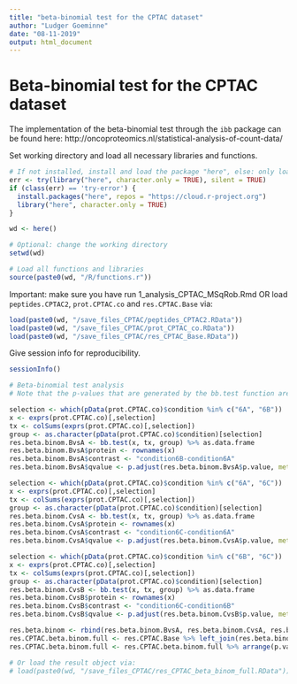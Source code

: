 ```yaml
---
title: "beta-binomial test for the CPTAC dataset"
author: "Ludger Goeminne"
date: "08-11-2019"
output: html_document
---
```


# Beta-binomial test for the CPTAC dataset

The implementation of the beta-binomial test through the `ibb` package can be found here:
http://oncoproteomics.nl/statistical-analysis-of-count-data/

Set working directory and load all necessary libraries and functions.

```r
# If not installed, install and load the package "here", else: only load the package.
err <- try(library("here", character.only = TRUE), silent = TRUE)
if (class(err) == 'try-error') {
  install.packages("here", repos = "https://cloud.r-project.org")
  library("here", character.only = TRUE)
}

wd <- here()

# Optional: change the working directory
setwd(wd)

# Load all functions and libraries
source(paste0(wd, "/R/functions.r"))
```

Important: make sure you have run 1_analysis_CPTAC_MSqRob.Rmd OR load `peptides.CPTAC2`, `prot.CPTAC.co` and `res.CPTAC.Base` via:

```r
load(paste0(wd, "/save_files_CPTAC/peptides_CPTAC2.RData"))
load(paste0(wd, "/save_files_CPTAC/prot_CPTAC_co.RData"))
load(paste0(wd, "/save_files_CPTAC/res_CPTAC_Base.RData"))
```

Give session info for reproducibility.

```r
sessionInfo()
```

```r
# Beta-binomial test analysis
# Note that the p-values that are generated by the bb.test function are not corrected for multiple testing, we thus need to generate the q-values ourselves.

selection <- which(pData(prot.CPTAC.co)$condition %in% c("6A", "6B"))
x <- exprs(prot.CPTAC.co)[,selection]
tx <- colSums(exprs(prot.CPTAC.co)[,selection])
group <- as.character(pData(prot.CPTAC.co)$condition)[selection]
res.beta.binom.BvsA <- bb.test(x, tx, group) %>% as.data.frame
res.beta.binom.BvsA$protein <- rownames(x)
res.beta.binom.BvsA$contrast <- "condition6B-condition6A"
res.beta.binom.BvsA$qvalue <- p.adjust(res.beta.binom.BvsA$p.value, method = "BH")

selection <- which(pData(prot.CPTAC.co)$condition %in% c("6A", "6C"))
x <- exprs(prot.CPTAC.co)[,selection]
tx <- colSums(exprs(prot.CPTAC.co)[,selection])
group <- as.character(pData(prot.CPTAC.co)$condition)[selection]
res.beta.binom.CvsA <- bb.test(x, tx, group) %>% as.data.frame
res.beta.binom.CvsA$protein <- rownames(x)
res.beta.binom.CvsA$contrast <- "condition6C-condition6A"
res.beta.binom.CvsA$qvalue <- p.adjust(res.beta.binom.CvsA$p.value, method = "BH")

selection <- which(pData(prot.CPTAC.co)$condition %in% c("6B", "6C"))
x <- exprs(prot.CPTAC.co)[,selection]
tx <- colSums(exprs(prot.CPTAC.co)[,selection])
group <- as.character(pData(prot.CPTAC.co)$condition)[selection]
res.beta.binom.CvsB <- bb.test(x, tx, group) %>% as.data.frame
res.beta.binom.CvsB$protein <- rownames(x)
res.beta.binom.CvsB$contrast <- "condition6C-condition6B"
res.beta.binom.CvsB$qvalue <- p.adjust(res.beta.binom.CvsB$p.value, method = "BH")

res.beta.binom <- rbind(res.beta.binom.BvsA, res.beta.binom.CvsA, res.beta.binom.CvsB)
res.CPTAC.beta.binom.full <- res.CPTAC.Base %>% left_join(res.beta.binom)
res.CPTAC.beta.binom.full <- res.CPTAC.beta.binom.full %>% arrange(p.value)

# Or load the result object via:
# load(paste0(wd, "/save_files_CPTAC/res_CPTAC_beta_binom_full.RData"))
```
